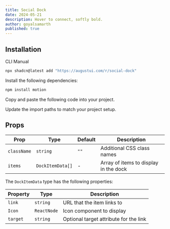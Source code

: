 ```yaml
---
title: Social Dock
date: 2024-05-21
description: Hover to connect, softly bold.
author: goyalsamarth
published: true
---
```


<ComponentPreview name="social-dock-demo" />

## Installation

<Tabs defaultValue="cli">

<TabsList>
  <TabsTrigger value="cli">CLI</TabsTrigger>
  <TabsTrigger value="manual">Manual</TabsTrigger>
</TabsList>
<TabsContent value="cli">

```bash
npx shadcn@latest add "https://augustui.com/r/social-dock"
```

</TabsContent>

<TabsContent value="manual">

<Steps>

<Step>Install the following dependencies:</Step>

```bash
npm install motion
```

<Step>Copy and paste the following code into your project.</Step>

<ComponentSource name="social-dock" />

<Step>Update the import paths to match your project setup.</Step>

</Steps>

</TabsContent>

</Tabs>

## Props

| Prop        | Type             | Default | Description                           |
| ----------- | ---------------- | ------- | ------------------------------------- |
| `className` | `string`         | `""`    | Additional CSS class names            |
| `items`     | `DockItemData[]` | -       | Array of items to display in the dock |

The `DockItemData` type has the following properties:

| Property | Type        | Description                            |
| -------- | ----------- | -------------------------------------- |
| `link`   | `string`    | URL that the item links to             |
| `Icon`   | `ReactNode` | Icon component to display              |
| `target` | `string`    | Optional target attribute for the link |
